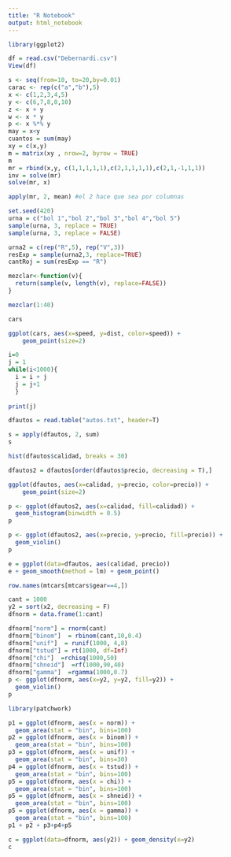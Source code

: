 ```yaml
---
title: "R Notebook"
output: html_notebook
---
```

```r
library(ggplot2)
```
```r
df = read.csv("Debernardi.csv")
View(df)
```

```r
s <- seq(from=10, to=20,by=0.01)
carac <- rep(c("a","b"),5)
x <- c(1,2,3,4,5)
y <- c(6,7,8,0,10)
z <- x + y
w <- x * y
p <- x %*% y
may = x<y
cuantos = sum(may)
xy = c(x,y)
m = matrix(xy , nrow=2, byrow = TRUE)
m
mr = rbind(x,y, c(1,1,1,1,1),c(2,1,1,1,1),c(2,1,-1,1,1))
inv = solve(mr)
solve(mr, x)
```
```r
apply(mr, 2, mean) #el 2 hace que sea por columnas
```

```r
set.seed(420)
urna = c("bol 1","bol 2","bol 3","bol 4","bol 5")
sample(urna, 3, replace = TRUE)
sample(urna, 3, replace = FALSE)
```

```r
urna2 = c(rep("R",5), rep("V",3))
resExp = sample(urna2,3, replace=TRUE)
cantRoj = sum(resExp == "R")
```
```r
mezclar<-function(v){
  return(sample(v, length(v), replace=FALSE))
}
```
```r
mezclar(1:40)
```
```r
cars
```

```r
ggplot(cars, aes(x=speed, y=dist, color=speed)) +
    geom_point(size=2)
```
```r
i=0
j = 1
while(i<1000){
  i = i + j
  j = j+1
  }
  
print(j)
```
```r
dfautos = read.table("autos.txt", header=T)
```
```r
s = apply(dfautos, 2, sum)
s
```


```r
hist(dfautos$calidad, breaks = 30)
```


```r
dfautos2 = dfautos[order(dfautos$precio, decreasing = T),]
```
```r
ggplot(dfautos, aes(x=calidad, y=precio, color=precio)) +
    geom_point(size=2)
```
```r

p <- ggplot(dfautos2, aes(x=calidad, fill=calidad)) + 
  geom_histogram(binwidth = 0.5)
p
```
```r
p <- ggplot(dfautos2, aes(x=precio, y=precio, fill=precio)) + 
  geom_violin()
p
```

```r
e = ggplot(data=dfautos, aes(calidad, precio))
e + geom_smooth(method = lm) + geom_point()
```



```r
row.names(mtcars[mtcars$gear==4,])

```

```r
cant = 1000
y2 = sort(x2, decreasing = F)
dfnorm = data.frame(1:cant)

dfnorm["norm"] = rnorm(cant)
dfnorm["binom"]  = rbinom(cant,10,0.4)
dfnorm["unif"]  = runif(1000, 4,8)
dfnorm["tstud"] = rt(1000, df=Inf)
dfnorm["chi"]  =rchisq(1000,50)
dfnorm["shneid"]  =rf(1000,90,40)
dfnorm["gamma"]  =rgamma(1000,0.7)
p <- ggplot(dfnorm, aes(x=y2, y=y2, fill=y2)) + 
  geom_violin()
p
```
```r
library(patchwork)
```

```r
p1 = ggplot(dfnorm, aes(x = norm)) + 
  geom_area(stat = "bin", bins=100)
p2 = ggplot(dfnorm, aes(x = binom)) + 
  geom_area(stat = "bin", bins=100)
p3 = ggplot(dfnorm, aes(x = unif)) + 
  geom_area(stat = "bin", bins=30)
p4 = ggplot(dfnorm, aes(x = tstud)) + 
  geom_area(stat = "bin", bins=100)
p5 = ggplot(dfnorm, aes(x = chi)) + 
  geom_area(stat = "bin", bins=100)
p5 = ggplot(dfnorm, aes(x = shneid)) + 
  geom_area(stat = "bin", bins=100)
p5 = ggplot(dfnorm, aes(x = gamma)) + 
  geom_area(stat = "bin", bins=100)
p1 + p2 + p3+p4+p5
```


```r
c = ggplot(data=dfnorm, aes(y2)) + geom_density(x=y2)
c
```

